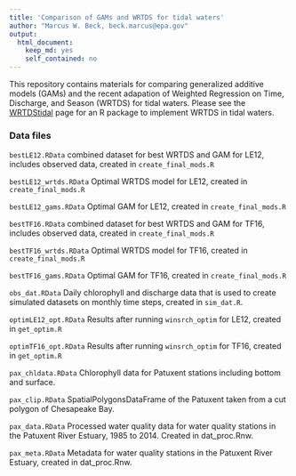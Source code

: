```yaml
---
title: 'Comparison of GAMs and WRTDS for tidal waters'
author: "Marcus W. Beck, beck.marcus@epa.gov"
output:
  html_document:
    keep_md: yes
    self_contained: no
---
```


This repository contains materials for comparing generalized additive models (GAMs) and the recent adapation of Weighted Regression on Time, Discharge, and Season (WRTDS) for tidal waters.  Please see the [WRTDStidal](https://github.com/fawda123/wtreg_for_estuaries) page for an R package to implement WRTDS in tidal waters.

### Data files

`bestLE12.RData` combined dataset for best WRTDS and GAM for LE12, includes observed data, created in `create_final_mods.R`

`bestLE12_wrtds.RData` Optimal WRTDS model for LE12, created in `create_final_mods.R`
 
`bestLE12_gams.RData` Optimal GAM for LE12, created in `create_final_mods.R`
 
`bestTF16.RData` combined dataset for best WRTDS and GAM for TF16, includes observed data, created in `create_final_mods.R`
 
`bestTF16_wrtds.RData` Optimal WRTDS model for TF16, created in `create_final_mods.R`

`bestTF16_gams.RData` Optimal GAM for TF16, created in `create_final_mods.R`

`obs_dat.RData` Daily chlorophyll and discharge data that is used to create simulated datasets on monthly time steps, created in `sim_dat.R`.

`optimLE12_opt.RData` Results after running `winsrch_optim` for LE12, created in `get_optim.R`

`optimTF16_opt.RData` Results after running `winsrch_optim` for TF16, created in `get_optim.R`

`pax_chldata.RData` Chlorophyll data for Patuxent stations including bottom and surface.

`pax_clip.RData` SpatialPolygonsDataFrame of the Patuxent taken from a cut polygon of Chesapeake Bay.

`pax_data.RData` Processed water quality data for water quality stations in the Patuxent River Estuary, 1985 to 2014.  Created in dat_proc.Rnw.

`pax_meta.RData` Metadata for water quality stations in the Patuxent River Estuary, created in dat_proc.Rnw.
